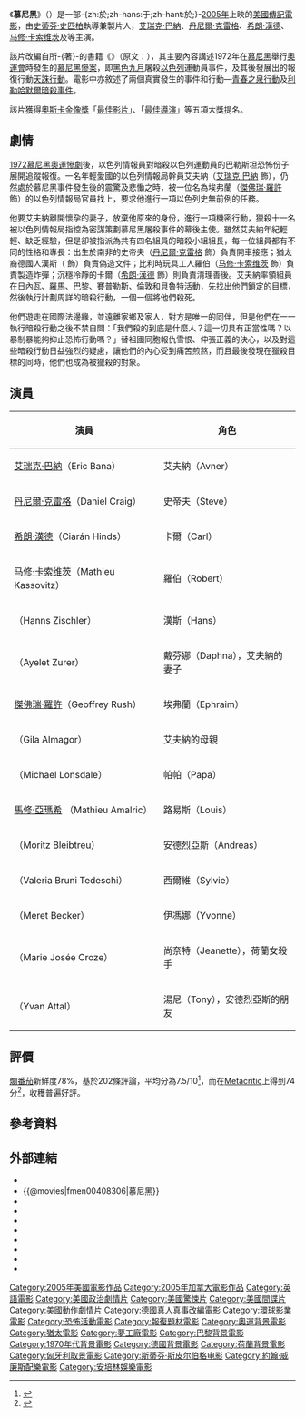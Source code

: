 {{noteTA
|G1=Show
}}
{{Infobox Film
| name               = 慕尼黑
| original_name      = {{lang|en|Munich}}
| image              = Munich 1 Poster.jpg
| caption            = 
| director           = [[史蒂芬·史匹柏|史蒂芬·史匹柏]]
| producer           = 史蒂芬·史匹柏<br />[[凱斯琳·甘迺迪_(電影監製)|凱斯琳·甘迺迪]]<br />{{link-en|巴利·文杜爾|Barry Mendel}}<br />{{link-en|柯林·威爾森|Colin Wilson (film producer)}}
| writer             = 
| screenplay         = [[東尼·庫希納|東尼·庫希納]]<br/>[[艾瑞克·羅斯|艾瑞克·羅斯]]
| based_on           = {{lang|en|''Vengeance: The True Story of<br/>an Israeli Counter-Terrorist Team''}}<br/>由{{link-en|喬治·瓊納斯|George Jonas}}創作
| starring           = [[艾瑞克·巴納|艾瑞克·巴納]]<br />[[丹尼爾·克雷格|丹尼爾·克雷格]]<br />[[希朗·漢德|希朗·漢德]]<br />[[馬修·卡索維茨|馬修·卡索維茨]]<br />{{link-en|漢斯·齊施勒|Hanns Zischler}}<br />[[傑佛瑞·羅許|傑佛瑞·羅許]]<br />{{link-en|阿耶萊特·祖蕾爾|Ayelet Zurer}}<br />{{link-en|麥可·隆斯戴爾|Michael Lonsdale}}<br />[[馬修·亞瑪希|馬修·亞瑪希]]<br />吉拉·歐瑪可<br />{{link-en|莫里茲·布萊楚|Moritz Bleibtreu}}
| music              = [[約翰·威廉斯_(作曲家)|約翰·威廉斯]]
| cinematography     = [[亞努斯·卡明斯基|亞努斯·卡明斯基]]
| editing            = {{link-en|迈克尔·卡恩|Michael Kahn (film editor)}}
| production_company = [[夢工廠|夢工廠]]
| distributor        = {{Flagicon|USA}} [[環球影業|環球影業]]<br />{{flagicon|TWN}} [[聯合國際影業|UIP]]
| released           = {{film date|2005|12|23|美國|2006|2|9|香港|2006|2|17|台灣|2006|2|23|新加坡|2006|4|13|馬來西亞}}
| runtime            = 163 分鐘
| country            = {{美國電影產地}}
| language           = [[英語|英語]]<br/>[[法語|法語]]<br/>[[德語|德語]]<br/>[[義大利語|義大利語]]
| budget             = $7700萬美元<ref name="boxofficemojo.com">{{cite web | url=http://www.boxofficemojo.com/movies/?id=munich.htm | title=Munich (2005) | work=[[Box_Office_Mojo|Box Office Mojo]] | accessdate=27 August 2015 | archive-date=2016-11-15 | archive-url=https://web.archive.org/web/20161115092819/http://www.boxofficemojo.com/movies/?id=munich.htm | dead-url=no }}</ref>
| gross              = $130,358,911美元<ref name="boxofficemojo.com"/>
}}
《'''慕尼黑'''》（{{lang-en|''Munich''}}）是一部-{zh:於;zh-hans:于;zh-hant:於;}-[[2005年電影|2005年]]上映的[[美國|美國]][[傳記電影|傳記電影]]，由[[史蒂芬·史匹柏|史蒂芬·史匹柏]]執導兼製片人，[[艾瑞克·巴納|艾瑞克·巴納]]、[[丹尼爾·克雷格|丹尼爾·克雷格]]、[[希朗·漢德|希朗·漢德]]、[[马修·卡索维茨|马修·卡索维茨]]及{{link-en|漢斯·齊施勒|Hanns Zischler}}等主演。

該片改編自{{link-en|喬治·瓊納斯|George Jonas}}所-{著}-的書籍《{{link-en|復仇：以色列隊反恐隊的真實故事|Vengeance (Jonas book)}}》（原文：{{lang|en|''Vengeance: The True Story of an Israeli Counter-Terrorist Team''}}），其主要內容講述1972年在[[慕尼黑|慕尼黑]]舉行[[1972年夏季奥林匹克运动会|奧運會]]時發生的[[慕尼黑慘案|慕尼黑慘案]]，即[[黑色九月|黑色九月]]屠殺[[以色列|以色列]]運動員事件，及其後發展出的報復行動[[天誅行動|天誅行動]]。電影中亦敘述了兩個真實發生的事件和行動—[[青春之泉行動|青春之泉行動]]及[[利勒哈默爾暗殺事件|利勒哈默爾暗殺事件]]。

該片獲得[[第78屆奧斯卡金像獎|奧斯卡金像獎]]「[[奧斯卡最佳影片獎|最佳影片]]」、「[[奧斯卡最佳導演獎|最佳導演]]」等五項大獎提名。

== 劇情 ==
[[慕尼黑惨案|1972慕尼黑奧運慘劇]]後，以色列情報員對暗殺以色列運動員的巴勒斯坦恐怖份子展開追蹤報復。一名年輕愛國的以色列情報局幹員艾夫納（[[艾瑞克·巴納|艾瑞克·巴納]] 飾），仍然處於慕尼黑事件發生後的震驚及悲慟之時，被一位名為埃弗蘭（[[傑佛瑞·羅許|傑佛瑞·羅許]] 飾）的以色列情報局官員找上，要求他進行一項以色列史無前例的任務。

他要艾夫納離開懷孕的妻子，放棄他原來的身份，進行一項機密行動，獵殺十一名被以色列情報局指控為密謀策劃慕尼黑屠殺事件的幕後主使。雖然艾夫納年紀輕輕、缺乏經驗，但是卻被指派為共有四名組員的暗殺小組組長，每一位組員都有不同的性格和專長：出生於南非的史帝夫（[[丹尼爾·克雷格|丹尼爾·克雷格]] 飾）負責開車接應；猶太裔德國人漢斯（{{link-en|漢斯·齊施勒|Hanns Zischler}} 飾）負責偽造文件；比利時玩具工人羅伯（[[马修·卡索维茨|马修·卡索维茨]] 飾）負責製造炸彈；沉穩冷靜的卡爾（[[希朗·漢德|希朗·漢德]] 飾）則負責清理善後。艾夫納率領組員在日內瓦、羅馬、巴黎、賽普勒斯、倫敦和貝魯特活動，先找出他們鎖定的目標，然後執行計劃周詳的暗殺行動，一個一個將他們殺死。

他們遊走在國際法邊緣，並遠離家鄉及家人，對方是唯一的同伴，但是他們在一一執行暗殺行動之後不禁自問：「我們殺的到底是什麼人？這一切具有正當性嗎？以暴制暴能夠抑止恐怖行動嗎？」替祖國同胞報仇雪恨、伸張正義的決心，以及對這些暗殺行動日益強烈的疑慮，讓他們的內心受到痛苦煎熬，而且最後發現在獵殺目標的同時，他們也成為被獵殺的對象。 

== 演員 ==
{| class="wikitable"
! 演員 !! 角色
|-
| [[艾瑞克·巴納|艾瑞克·巴納]]（Eric Bana） || 艾夫納（Avner）
|-
| [[丹尼爾·克雷格|丹尼爾·克雷格]]（Daniel Craig） || 史帝夫（Steve）
|-
| [[希朗·漢德|希朗·漢德]]（Ciarán Hinds） || 卡爾（Carl）
|-
| [[马修·卡索维茨|马修·卡索维茨]]（Mathieu Kassovitz） || 羅伯（Robert）
|-
| {{link-en|漢斯·齊施勒|Hanns Zischler}}（Hanns Zischler） || 漢斯（Hans） 
|-
| {{link-en|阿耶萊特·祖蕾爾|Ayelet Zurer}}（Ayelet Zurer） || 戴芬娜（Daphna），艾夫納的妻子
|-
| [[傑佛瑞·羅許|傑佛瑞·羅許]]（Geoffrey Rush） || 埃弗蘭（Ephraim）
|-
| {{link-en|吉拉·艾瑪格|Gila Almagor}}（Gila Almagor） || 艾夫納的母親
|-
| {{link-en|麥可·隆斯戴爾|Michael Lonsdale}}（Michael Lonsdale） || 帕帕（Papa）
|-
| [[馬修·亞瑪希|馬修·亞瑪希]] （Mathieu Amalric） || 路易斯（Louis）
|-
| {{link-en|莫里茲·布萊楚|Moritz Bleibtreu}}（Moritz Bleibtreu） || 安德烈亞斯（Andreas）
|-
| {{link-en|瓦萊麗亞·布諾妮·妲姬|Valeria Bruni Tedeschi}}（Valeria Bruni Tedeschi） || 西爾維（Sylvie）
|-
| {{link-en|瑪瑞·貝克|Meret Becker}}（Meret Becker） ||  伊馮娜（Yvonne）
|-
| {{link-en|瑪麗·喬絲·克魯茲|Marie-Josée Croze}}（Marie Josée Croze） || 尚奈特（Jeanette），荷蘭女殺手
|-
| {{link-en|伊凡·艾塔|Yvan Attal}}（Yvan Attal） || 湯尼（Tony），安德烈亞斯的朋友
|}

== 評價 ==
[[爛番茄|爛番茄]]新鮮度78%，基於202條評論，平均分為7.5/10<ref name="tomatoes">{{cite web|url=https://www.rottentomatoes.com/m/munich/|title=Munich|publisher={{link-en|Flixster|Flixster}}|work=[[Rotten_Tomatoes|Rotten Tomatoes]]|accessdate=December 27, 2005|archive-date=2016-11-07|archive-url=https://web.archive.org/web/20161107160705/https://www.rottentomatoes.com/m/munich/|dead-url=no}}</ref>，而在[[Metacritic|Metacritic]]上得到74分<ref name="metacritic">{{cite web|url=http://www.metacritic.com/movie/munich|title=Munich|publisher=[[CBS|CBS]]|work=[[Metacritic|Metacritic]]|accessdate=Dec 22, 2005|archive-date=2016-09-30|archive-url=https://web.archive.org/web/20160930022230/http://www.metacritic.com/movie/munich|dead-url=no}}</ref>，收穫普遍好評。

== 參考資料 ==
{{Reflist|30em}}

== 外部連結 ==
*{{official|http://www.munichmovie.com}}{{en}}
*{{@movies|fmen00408306|慕尼黑}}
*{{douban|title=慕尼黑}}
*{{Mtime|19523|慕尼黑}}
*{{Amg movie|329301|慕尼黑}}
*{{rotten-tomatoes|munich|慕尼黑}}
*{{mojo title|munich|慕尼黑}}
*{{Tcmdb title|630437|慕尼黑}}
*{{metacritic film|munich|慕尼黑}}
*{{imdb title|0408306|慕尼黑}}

{{史蒂芬·史匹柏}}
{{DEFAULTSORT:Munich}}
[[Category:2005年美國電影作品|Category:2005年美國電影作品]]
[[Category:2005年加拿大電影作品|Category:2005年加拿大電影作品]]
[[Category:英語電影|Category:英語電影]]
[[Category:美國政治劇情片|Category:美國政治劇情片]]
[[Category:美國驚悚片|Category:美國驚悚片]]
[[Category:美國間諜片|Category:美國間諜片]]
[[Category:美國動作劇情片|Category:美國動作劇情片]]
[[Category:德國真人真事改編電影|Category:德國真人真事改編電影]]
[[Category:環球影業電影|Category:環球影業電影]]
[[Category:恐怖活動電影|Category:恐怖活動電影]]
[[Category:報復題材電影|Category:報復題材電影]]
[[Category:奧運背景電影|Category:奧運背景電影]]
[[Category:猶太電影|Category:猶太電影]]
[[Category:夢工廠電影|Category:夢工廠電影]]
[[Category:巴黎背景電影|Category:巴黎背景電影]]
[[Category:1970年代背景電影|Category:1970年代背景電影]]
[[Category:德國背景電影|Category:德國背景電影]]
[[Category:荷蘭背景電影|Category:荷蘭背景電影]]
[[Category:匈牙利取景電影|Category:匈牙利取景電影]]
[[Category:斯蒂芬·斯皮尔伯格电影|Category:斯蒂芬·斯皮尔伯格电影]]
[[Category:約翰·威廉斯配樂電影|Category:約翰·威廉斯配樂電影]]
[[Category:安培林娛樂電影|Category:安培林娛樂電影]]